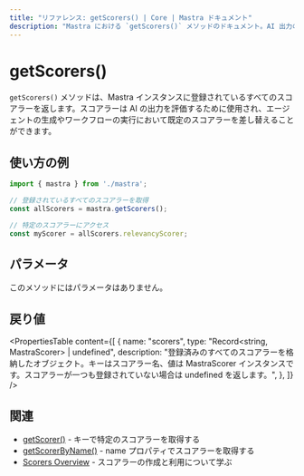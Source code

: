 ```yaml
---
title: "リファレンス: getScorers() | Core | Mastra ドキュメント"
description: "Mastra における `getScorers()` メソッドのドキュメント。AI 出力の評価に使用する、登録済みのすべてのスコアラーを返します。"
---
```


# getScorers()

`getScorers()` メソッドは、Mastra インスタンスに登録されているすべてのスコアラーを返します。スコアラーは AI の出力を評価するために使用され、エージェントの生成やワークフローの実行において既定のスコアラーを差し替えることができます。

## 使い方の例

```typescript
import { mastra } from './mastra';

// 登録されているすべてのスコアラーを取得
const allScorers = mastra.getScorers();

// 特定のスコアラーにアクセス
const myScorer = allScorers.relevancyScorer;
```


## パラメータ

このメソッドにはパラメータはありません。

## 戻り値

<PropertiesTable
  content={[
    {
      name: "scorers",
      type: "Record<string, MastraScorer> | undefined",
      description: "登録済みのすべてのスコアラーを格納したオブジェクト。キーはスコアラー名、値は MastraScorer インスタンスです。スコアラーが一つも登録されていない場合は undefined を返します。",
    },
  ]}
/>

## 関連

- [getScorer()](../../reference/core/getScorer) - キーで特定のスコアラーを取得する
- [getScorerByName()](../../reference/core/getScorerByName) - name プロパティでスコアラーを取得する
- [Scorers Overview](../../docs/scorers/overview) - スコアラーの作成と利用について学ぶ